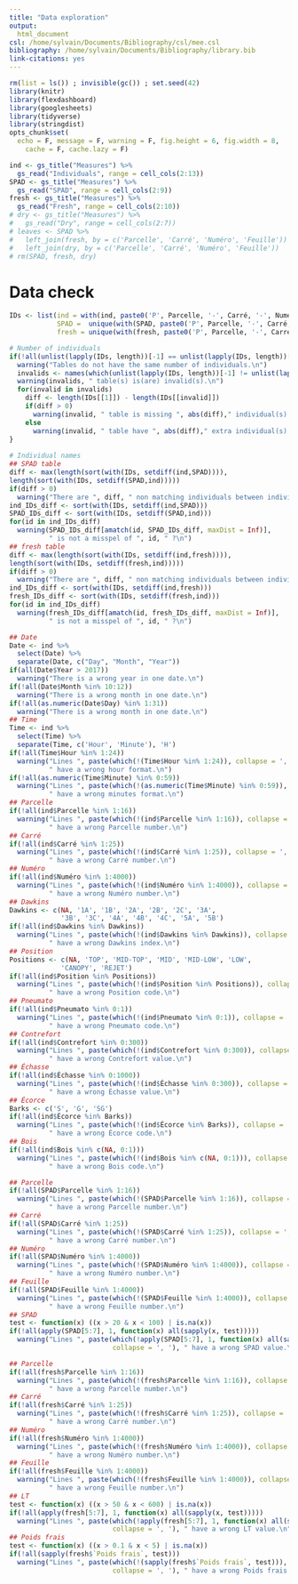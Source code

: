```yaml
---
title: "Data exploration"
output: 
  html_document
csl: /home/sylvain/Documents/Bibliography/csl/mee.csl
bibliography: /home/sylvain/Documents/Bibliography/library.bib
link-citations: yes
---
```


```r
rm(list = ls()) ; invisible(gc()) ; set.seed(42)
library(knitr)
library(flexdashboard)
library(googlesheets)
library(tidyverse)
library(stringdist)
opts_chunk$set(
  echo = F, message = F, warning = F, fig.height = 6, fig.width = 8,
    cache = F, cache.lazy = F)
```

```r
ind <- gs_title("Measures") %>% 
  gs_read("Individuals", range = cell_cols(2:13))
SPAD <- gs_title("Measures") %>% 
  gs_read("SPAD", range = cell_cols(2:9))
fresh <- gs_title("Measures") %>% 
  gs_read("Fresh", range = cell_cols(2:10))
# dry <- gs_title("Measures") %>% 
#   gs_read("Dry", range = cell_cols(2:7))
# leaves <- SPAD %>% 
#   left_join(fresh, by = c('Parcelle', 'Carré', 'Numéro', 'Feuille')) %>% 
#   left_join(dry, by = c('Parcelle', 'Carré', 'Numéro', 'Feuille'))
# rm(SPAD, fresh, dry)
```

# Data check

```r
IDs <- list(ind = with(ind, paste0('P', Parcelle, '-', Carré, '-', Numéro)),
            SPAD =  unique(with(SPAD, paste0('P', Parcelle, '-', Carré, '-', Numéro))),
            fresh = unique(with(fresh, paste0('P', Parcelle, '-', Carré, '-', Numéro))))

# Number of individuals
if(!all(unlist(lapply(IDs, length))[-1] == unlist(lapply(IDs, length))[1])){
  warning("Tables do not have the same number of individuals.\n")
  invalids <- names(which(unlist(lapply(IDs, length))[-1] != unlist(lapply(IDs, length))[1]))
  warning(invalids, " table(s) is(are) invalid(s).\n")
  for(invalid in invalids)
    diff <- length(IDs[[1]]) - length(IDs[[invalid]])
    if(diff > 0)
      warning(invalid, " table is missing ", abs(diff)," individual(s).\n")
    else
      warning(invalid, " table have ", abs(diff)," extra individual(s).\n")
}
  
# Individual names 
## SPAD table
diff <- max(length(sort(with(IDs, setdiff(ind,SPAD)))),
length(sort(with(IDs, setdiff(SPAD,ind)))))
if(diff > 0)
  warning("There are ", diff, " non matching individuals between individual and SPAD tables.\n")
ind_IDs_diff <- sort(with(IDs, setdiff(ind,SPAD)))
SPAD_IDs_diff <- sort(with(IDs, setdiff(SPAD,ind)))
for(id in ind_IDs_diff)
  warning(SPAD_IDs_diff[amatch(id, SPAD_IDs_diff, maxDist = Inf)],
          " is not a misspel of ", id, " ?\n")
## fresh table
diff <- max(length(sort(with(IDs, setdiff(ind,fresh)))),
length(sort(with(IDs, setdiff(fresh,ind)))))
if(diff > 0)
  warning("There are ", diff, " non matching individuals between individual and fresh tables.\n")
ind_IDs_diff <- sort(with(IDs, setdiff(ind,fresh)))
fresh_IDs_diff <- sort(with(IDs, setdiff(fresh,ind)))
for(id in ind_IDs_diff)
  warning(fresh_IDs_diff[amatch(id, fresh_IDs_diff, maxDist = Inf)],
          " is not a misspel of ", id, " ?\n")
```

```r
## Date
Date <- ind %>% 
  select(Date) %>% 
  separate(Date, c("Day", "Month", "Year"))
if(all(Date$Year > 2017))
  warning("There is a wrong year in one date.\n")
if(!all(Date$Month %in% 10:12))
  warning("There is a wrong month in one date.\n")
if(!all(as.numeric(Date$Day) %in% 1:31))
  warning("There is a wrong month in one date.\n")
## Time
Time <- ind %>% 
  select(Time) %>% 
  separate(Time, c('Hour', 'Minute'), 'H')
if(!all(Time$Hour %in% 1:24))
  warning("Lines ", paste(which(!(Time$Hour %in% 1:24)), collapse = ', '),
          " have a wrong hour format.\n")
if(!all(as.numeric(Time$Minute) %in% 0:59))
  warning("Lines ", paste(which(!(as.numeric(Time$Minute) %in% 0:59)), collapse = ', '),
          " have a wrong minutes format.\n")
## Parcelle
if(!all(ind$Parcelle %in% 1:16))
  warning("Lines ", paste(which(!(ind$Parcelle %in% 1:16)), collapse = ', '),
          " have a wrong Parcelle number.\n")
## Carré
if(!all(ind$Carré %in% 1:25))
  warning("Lines ", paste(which(!(ind$Carré %in% 1:25)), collapse = ', '),
          " have a wrong Carré number.\n")
## Numéro
if(!all(ind$Numéro %in% 1:4000))
  warning("Lines ", paste(which(!(ind$Numéro %in% 1:4000)), collapse = ', '),
          " have a wrong Numéro number.\n")
## Dawkins
Dawkins <- c(NA, '1A', '1B', '2A', '2B', '2C', '3A',
             '3B', '3C', '4A', '4B', '4C', '5A', '5B')
if(!all(ind$Dawkins %in% Dawkins))
  warning("Lines ", paste(which(!(ind$Dawkins %in% Dawkins)), collapse = ', '),
          " have a wrong Dawkins index.\n")
## Position
Positions <- c(NA, 'TOP', 'MID-TOP', 'MID', 'MID-LOW', 'LOW',
             'CANOPY', 'REJET')
if(!all(ind$Position %in% Positions))
  warning("Lines ", paste(which(!(ind$Position %in% Positions)), collapse = ', '),
          " have a wrong Position code.\n")
## Pneumato
if(!all(ind$Pneumato %in% 0:1))
  warning("Lines ", paste(which(!(ind$Pneumato %in% 0:1)), collapse = ', '),
          " have a wrong Pneumato code.\n")
## Contrefort
if(!all(ind$Contrefort %in% 0:300))
  warning("Lines ", paste(which(!(ind$Contrefort %in% 0:300)), collapse = ', '),
          " have a wrong Contrefort value.\n")
## Échasse
if(!all(ind$Échasse %in% 0:1000))
  warning("Lines ", paste(which(!(ind$Échasse %in% 0:300)), collapse = ', '),
          " have a wrong Échasse value.\n")
## Écorce
Barks <- c('S', 'G', 'SG')
if(!all(ind$Écorce %in% Barks))
  warning("Lines ", paste(which(!(ind$Écorce %in% Barks)), collapse = ', '),
          " have a wrong Écorce code.\n")
## Bois
if(!all(ind$Bois %in% c(NA, 0:1)))
  warning("Lines ", paste(which(!(ind$Bois %in% c(NA, 0:1))), collapse = ', '),
          " have a wrong Bois code.\n")
```

```r
## Parcelle
if(!all(SPAD$Parcelle %in% 1:16))
  warning("Lines ", paste(which(!(SPAD$Parcelle %in% 1:16)), collapse = ', '),
          " have a wrong Parcelle number.\n")
## Carré
if(!all(SPAD$Carré %in% 1:25))
  warning("Lines ", paste(which(!(SPAD$Carré %in% 1:25)), collapse = ', '),
          " have a wrong Carré number.\n")
## Numéro
if(!all(SPAD$Numéro %in% 1:4000))
  warning("Lines ", paste(which(!(SPAD$Numéro %in% 1:4000)), collapse = ', '),
          " have a wrong Numéro number.\n")
## Feuille
if(!all(SPAD$Feuille %in% 1:4000))
  warning("Lines ", paste(which(!(SPAD$Feuille %in% 1:4000)), collapse = ', '),
          " have a wrong Feuille number.\n")
## SPAD
test <- function(x) ((x > 20 & x < 100) | is.na(x))
if(!all(apply(SPAD[5:7], 1, function(x) all(sapply(x, test)))))
  warning("Lines ", paste(which(!apply(SPAD[5:7], 1, function(x) all(sapply(x, test)))), 
                          collapse = ', '), " have a wrong SPAD value.\n")
```

```r
## Parcelle
if(!all(fresh$Parcelle %in% 1:16))
  warning("Lines ", paste(which(!(fresh$Parcelle %in% 1:16)), collapse = ', '),
          " have a wrong Parcelle number.\n")
## Carré
if(!all(fresh$Carré %in% 1:25))
  warning("Lines ", paste(which(!(fresh$Carré %in% 1:25)), collapse = ', '),
          " have a wrong Carré number.\n")
## Numéro
if(!all(fresh$Numéro %in% 1:4000))
  warning("Lines ", paste(which(!(fresh$Numéro %in% 1:4000)), collapse = ', '),
          " have a wrong Numéro number.\n")
## Feuille
if(!all(fresh$Feuille %in% 1:4000))
  warning("Lines ", paste(which(!(fresh$Feuille %in% 1:4000)), collapse = ', '),
          " have a wrong Feuille number.\n")
## LT
test <- function(x) ((x > 50 & x < 600) | is.na(x))
if(!all(apply(fresh[5:7], 1, function(x) all(sapply(x, test)))))
  warning("Lines ", paste(which(!apply(fresh[5:7], 1, function(x) all(sapply(x, test)))), 
                          collapse = ', '), " have a wrong LT value.\n")
## Poids frais
test <- function(x) ((x > 0.1 & x < 5) | is.na(x))
if(!all(sapply(fresh$`Poids frais`, test)))
  warning("Lines ", paste(which(!(sapply(fresh$`Poids frais`, test))), 
                          collapse = ', '), " have a wrong Poids frais value.\n")
```